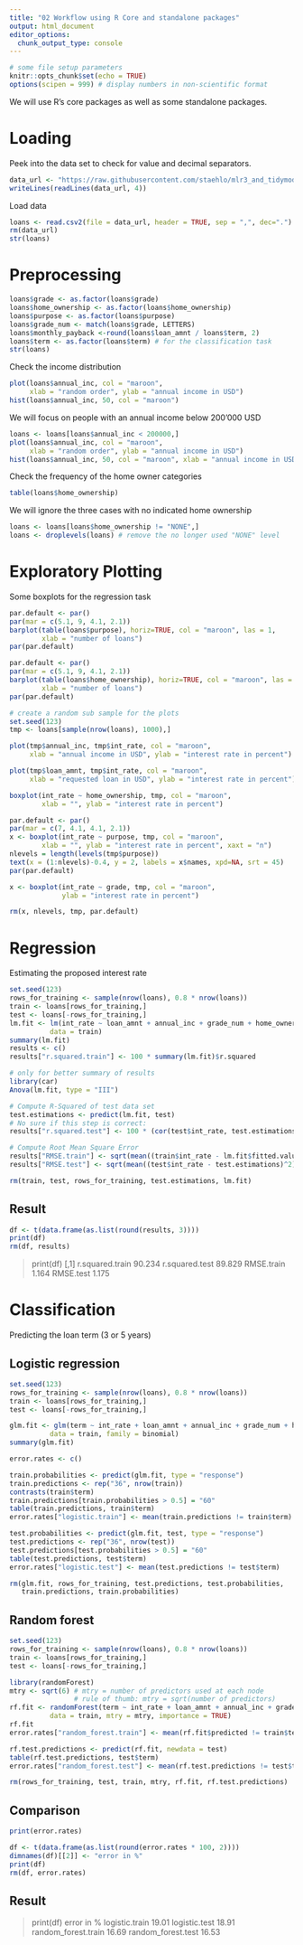```yaml
---
title: "02 Workflow using R Core and standalone packages"
output: html_document
editor_options: 
  chunk_output_type: console
---
```


```r
# some file setup parameters
knitr::opts_chunk$set(echo = TRUE)
options(scipen = 999) # display numbers in non-scientific format
```


We will use R's core packages as well as some standalone packages.

# Loading
Peek into the data set to check for value and decimal separators.
```r
data_url <- "https://raw.githubusercontent.com/staehlo/mlr3_and_tidymodels/main/example_data_set.csv"
writeLines(readLines(data_url, 4))
```

Load data
```r
loans <- read.csv2(file = data_url, header = TRUE, sep = ",", dec=".")
rm(data_url)
str(loans)
```

# Preprocessing
```r
loans$grade <- as.factor(loans$grade)
loans$home_ownership <- as.factor(loans$home_ownership)
loans$purpose <- as.factor(loans$purpose)
loans$grade_num <- match(loans$grade, LETTERS)
loans$monthly_payback <-round(loans$loan_amnt / loans$term, 2)
loans$term <- as.factor(loans$term) # for the classification task
str(loans)
```

Check the income distribution
```r
plot(loans$annual_inc, col = "maroon",
     xlab = "random order", ylab = "annual income in USD")
hist(loans$annual_inc, 50, col = "maroon")
```

We will focus on people with an annual income below 200'000 USD
```r
loans <- loans[loans$annual_inc < 200000,]
plot(loans$annual_inc, col = "maroon",
     xlab = "random order", ylab = "annual income in USD")
hist(loans$annual_inc, 50, col = "maroon", xlab = "annual income in USD")
```

Check the frequency of the home owner categories
```r
table(loans$home_ownership)
```

We will ignore the three cases with no indicated home ownership
```r
loans <- loans[loans$home_ownership != "NONE",]
loans <- droplevels(loans) # remove the no longer used "NONE" level
```

# Exploratory Plotting
Some boxplots for the regression task
```r
par.default <- par()
par(mar = c(5.1, 9, 4.1, 2.1))
barplot(table(loans$purpose), horiz=TRUE, col = "maroon", las = 1,
        xlab = "number of loans")
par(par.default)

par.default <- par()
par(mar = c(5.1, 9, 4.1, 2.1))
barplot(table(loans$home_ownership), horiz=TRUE, col = "maroon", las = 1,
        xlab = "number of loans")
par(par.default)

# create a random sub sample for the plots
set.seed(123)
tmp <- loans[sample(nrow(loans), 1000),]

plot(tmp$annual_inc, tmp$int_rate, col = "maroon",
     xlab = "annual income in USD", ylab = "interest rate in percent")

plot(tmp$loan_amnt, tmp$int_rate, col = "maroon",
     xlab = "requested loan in USD", ylab = "interest rate in percent")

boxplot(int_rate ~ home_ownership, tmp, col = "maroon",
        xlab = "", ylab = "interest rate in percent")

par.default <- par()
par(mar = c(7, 4.1, 4.1, 2.1))
x <- boxplot(int_rate ~ purpose, tmp, col = "maroon",
        xlab = "", ylab = "interest rate in percent", xaxt = "n")
nlevels = length(levels(tmp$purpose))
text(x = (1:nlevels)-0.4, y = 2, labels = x$names, xpd=NA, srt = 45)
par(par.default)

x <- boxplot(int_rate ~ grade, tmp, col = "maroon",
             ylab = "interest rate in percent")

rm(x, nlevels, tmp, par.default)
```

# Regression
Estimating the proposed interest rate
```r
set.seed(123)
rows_for_training <- sample(nrow(loans), 0.8 * nrow(loans))
train <- loans[rows_for_training,]
test <- loans[-rows_for_training,]
lm.fit <- lm(int_rate ~ loan_amnt + annual_inc + grade_num + home_ownership + purpose,
          data = train)
summary(lm.fit)
results <- c()
results["r.squared.train"] <- 100 * summary(lm.fit)$r.squared

# only for better summary of results
library(car)
Anova(lm.fit, type = "III")

# Compute R-Squared of test data set
test.estimations <- predict(lm.fit, test)
# No sure if this step is correct:
results["r.squared.test"] <- 100 * (cor(test$int_rate, test.estimations))^2

# Compute Root Mean Square Error
results["RMSE.train"] <- sqrt(mean((train$int_rate - lm.fit$fitted.values)^2))
results["RMSE.test"] <- sqrt(mean((test$int_rate - test.estimations)^2))

rm(train, test, rows_for_training, test.estimations, lm.fit)
```

## Result
```r
df <- t(data.frame(as.list(round(results, 3))))
print(df)
rm(df, results)
```
> print(df)
                  [,1]
r.squared.train 90.234
r.squared.test  89.829
RMSE.train       1.164
RMSE.test        1.175


# Classification
Predicting the loan term (3 or 5 years)

## Logistic regression
```r
set.seed(123)
rows_for_training <- sample(nrow(loans), 0.8 * nrow(loans))
train <- loans[rows_for_training,]
test <- loans[-rows_for_training,]

glm.fit <- glm(term ~ int_rate + loan_amnt + annual_inc + grade_num + home_ownership + purpose,
          data = train, family = binomial)
summary(glm.fit)

error.rates <- c()

train.probabilities <- predict(glm.fit, type = "response")
train.predictions <- rep("36", nrow(train))
contrasts(train$term)
train.predictions[train.probabilities > 0.5] = "60"
table(train.predictions, train$term)
error.rates["logistic.train"] <- mean(train.predictions != train$term)

test.probabilities <- predict(glm.fit, test, type = "response")
test.predictions <- rep("36", nrow(test))
test.predictions[test.probabilities > 0.5] = "60"
table(test.predictions, test$term)
error.rates["logistic.test"] <- mean(test.predictions != test$term)

rm(glm.fit, rows_for_training, test.predictions, test.probabilities,
   train.predictions, train.probabilities)
```


## Random forest
```r
set.seed(123)
rows_for_training <- sample(nrow(loans), 0.8 * nrow(loans))
train <- loans[rows_for_training,]
test <- loans[-rows_for_training,]

library(randomForest)
mtry <- sqrt(6) # mtry = number of predictors used at each node
                # rule of thumb: mtry = sqrt(number of predictors)
rf.fit <- randomForest(term ~ int_rate + loan_amnt + annual_inc + grade_num + home_ownership + purpose,
          data = train, mtry = mtry, importance = TRUE)
rf.fit
error.rates["random_forest.train"] <- mean(rf.fit$predicted != train$term)

rf.test.predictions <- predict(rf.fit, newdata = test)
table(rf.test.predictions, test$term)
error.rates["random_forest.test"] <- mean(rf.test.predictions != test$term)

rm(rows_for_training, test, train, mtry, rf.fit, rf.test.predictions)

```

## Comparison
```r
print(error.rates)

df <- t(data.frame(as.list(round(error.rates * 100, 2))))
dimnames(df)[[2]] <- "error in %"
print(df)
rm(df, error.rates)
```

## Result
> print(df)
                    error in %
logistic.train           19.01
logistic.test            18.91
random_forest.train      16.69
random_forest.test       16.53
